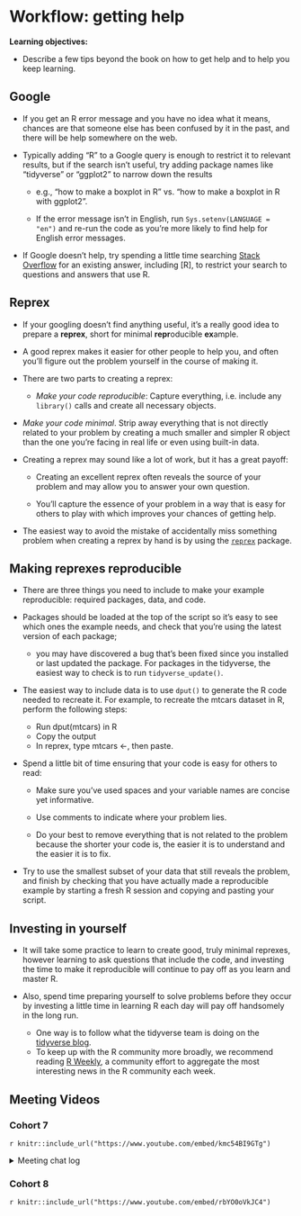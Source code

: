 # Workflow: getting help

**Learning objectives:**

- Describe a few tips beyond the book on how to get help and to help you keep learning.

## Google

- If you get an R error message and you have no idea what it means, chances are that someone else has been confused by it in the past, and there will be help somewhere on the web. 

- Typically adding “R” to a Google query is enough to restrict it to relevant results, but if the search isn’t useful, try adding package names like “tidyverse” or “ggplot2” to narrow down the results

  - e.g., “how to make a boxplot in R” vs. “how to make a boxplot in R with ggplot2”.

  - If the error message isn’t in English, run `Sys.setenv(LANGUAGE = "en")` and re-run the code as you’re more likely to find help for English error messages.

- If Google doesn’t help, try spending a little time searching [Stack Overflow](https://stackoverflow.com/) for an existing answer, including [R], to restrict your search to questions and answers that use R.

## Reprex

- If your googling doesn’t find anything useful, it’s a really good idea to prepare a **reprex**, short for minimal **repr**oducible **ex**ample. 

-  A good reprex makes it easier for other people to help you, and often you’ll figure out the problem yourself in the course of making it. 

- There are two parts to creating a reprex:
  - *Make your code reproducible*: Capture everything, i.e. include any `library()` calls and create all necessary objects.
-  *Make your code minimal*. Strip away everything that is not directly related to your problem by creating a much smaller and simpler R object than the one you’re facing in real life or even using built-in data.

- Creating a reprex may sound like a lot of work, but it has a great payoff:

  - Creating an excellent reprex often reveals the source of your problem and may allow you to answer your own question.

  - You'll capture the essence of your problem in a way that is easy for others to play with which improves your chances of getting help.

- The easiest way to avoid the mistake of accidentally miss something problem when creating a reprex by hand is by using the [`reprex`](https://reprex.tidyverse.org/) package.


## Making reprexes reproducible

- There are three things you need to include to make your example reproducible: required packages, data, and code.

- Packages should be loaded at the top of the script so it’s easy to see which ones the example needs, and check that you’re using the latest version of each package; 
  - you may have discovered a bug that’s been fixed since you installed or last updated the package. For packages in the tidyverse, the easiest way to check is to run `tidyverse_update()`.

- The easiest way to include data is to use `dput()` to generate the R code needed to recreate it. For example, to recreate the mtcars dataset in R, perform the following steps:

  - Run dput(mtcars) in R
  - Copy the output
  - In reprex, type mtcars <-, then paste.

- Spend a little bit of time ensuring that your code is easy for others to read:

  - Make sure you’ve used spaces and your variable names are concise yet informative.

  - Use comments to indicate where your problem lies.

  - Do your best to remove everything that is not related to the problem because the shorter your code is, the easier it is to understand and the easier it is to fix.

- Try to use the smallest subset of your data that still reveals the problem, and finish by checking that you have actually made a reproducible example by starting a fresh R session and copying and pasting your script.


## Investing in yourself

- It will take some practice to learn to create good, truly minimal reprexes, however learning to ask questions that include the code, and investing the time to make it reproducible will continue to pay off as you learn and master R.

- Also, spend time preparing yourself to solve problems before they occur by investing a little time in learning R each day will pay off handsomely in the long run. 

  - One way is to follow what the tidyverse team is doing on the [tidyverse blog](https://www.tidyverse.org/blog/). 
  - To keep up with the R community more broadly, we recommend reading [R Weekly](https://rweekly.org/), a community effort to aggregate the most interesting news in the R community each week.

## Meeting Videos

### Cohort 7

`r knitr::include_url("https://www.youtube.com/embed/kmc54BI9GTg")`

<details>
  <summary> Meeting chat log </summary>
```
00:27:53	Oluwafemi Oyedele:	https://www.youtube.com/watch?v=5gqksthQ0cM
00:43:48	Oluwafemi Oyedele:	#TidyTuesday
```
</details>

### Cohort 8

`r knitr::include_url("https://www.youtube.com/embed/rbYO0oVkJC4")`

